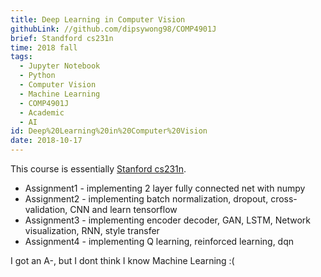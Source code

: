 ```yaml
---
title: Deep Learning in Computer Vision
githubLink: //github.com/dipsywong98/COMP4901J
brief: Standford cs231n
time: 2018 fall
tags:
  - Jupyter Notebook
  - Python
  - Computer Vision
  - Machine Learning
  - COMP4901J
  - Academic
  - AI
id: Deep%20Learning%20in%20Computer%20Vision
date: 2018-10-17
---
```


This course is essentially [Stanford cs231n](https://cs231n.stanford.edu/).

- Assignment1 - implementing 2 layer fully connected net with numpy
- Assignment2 - implementing batch normalization, dropout, cross-validation, CNN and learn tensorflow
- Assignment3 - implementing encoder decoder, GAN, LSTM, Network visualization, RNN, style transfer
- Assignment4 - implementing Q learning, reinforced learning, dqn

I got an A-, but I dont think I know Machine Learning :(
